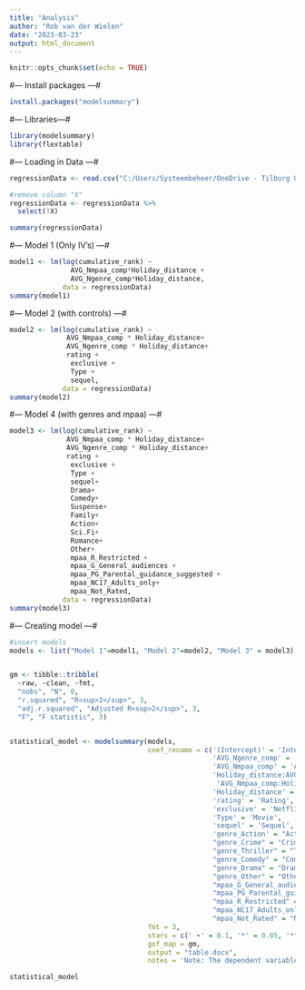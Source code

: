 ```yaml
---
title: "Analysis"
author: "Rob van der Wielen"
date: "2023-03-23"
output: html_document
---
```


```r
knitr::opts_chunk$set(echo = TRUE)
```

#--- Install packages ---#

```r
install.packages("modelsummary")
```

#--- Libraries---#

```r
library(modelsummary)
library(flextable)
```


#--- Loading in Data ---#

```r
regressionData <- read.csv("C:/Users/Systeembeheer/OneDrive - Tilburg University/Documenten/Master/Marketing Analytics/Thesis/ThesisRob/ThesisRob/Datasets/Cleaned_data/RegressionData.csv")

#remove column "X"
regressionData <- regressionData %>%
  select(!X)

summary(regressionData)
```


#--- Model 1 (Only IV's) ---#
```r
model1 <- lm(log(cumulative_rank) ~ 
               AVG_Nmpaa_comp*Holiday_distance + 
               AVG_Ngenre_comp*Holiday_distance, 
             data = regressionData)
summary(model1) 

```


#--- Model 2 (with controls) ---#
```r

model2 <- lm(log(cumulative_rank) ~ 
              AVG_Nmpaa_comp * Holiday_distance+ 
              AVG_Ngenre_comp * Holiday_distance+ 
              rating + 
               exclusive + 
               Type + 
               sequel,
             data = regressionData)
summary(model2) 
``` 


#--- Model 4 (with genres and mpaa) ---#
```r

model3 <- lm(log(cumulative_rank) ~ 
              AVG_Nmpaa_comp * Holiday_distance+ 
              AVG_Ngenre_comp * Holiday_distance+ 
              rating + 
               exclusive + 
               Type + 
               sequel+
               Drama+
               Comedy+
               Suspense+
               Family+
               Action+
               Sci.Fi+
               Romance+
               Other+
               mpaa_R_Restricted +
               mpaa_G_General_audiences +
               mpaa_PG_Parental_guidance_suggested +
               mpaa_NC17_Adults_only+
               mpaa_Not_Rated,
             data = regressionData)
summary(model3) 
``` 


#--- Creating model ---#
```r
#insert models 
models <- list("Model 1"=model1, "Model 2"=model2, "Model 3" = model3)


gm <- tibble::tribble(
  ~raw, ~clean, ~fmt,
  "nobs", "N", 0,
  "r.squared", "R<sup>2</sup>", 3,
  "adj.r.squared", "Adjusted R<sup>2</sup>", 3,
  "F", "F statistic", 3)


statistical_model <- modelsummary(models,
                                  coef_rename = c('(Intercept)' = 'Intercept', 
                                                  'AVG_Ngenre_comp' = 'Amount competitor genre videos',
                                                  'AVG_Nmpaa_comp' = 'Amount competitor MPAA videos',
                                                  'Holiday_distance:AVG_Ngenre_comp  ' = 'Amount competitor genre videos * Holiday Distance',
                                                   'AVG_Nmpaa_comp:Holiday_distance' = 'Amount competitor MPAA videos * Holiday Distance',
                                                  'Holiday_distance' = 'Holiday distance',
                                                  'rating' = 'Rating',
                                                  'exclusive' = 'Netflix Exclusive',
                                                  'Type' = 'Movie',
                                                  'sequel' = 'Sequel',
                                                  'genre_Action' = "Action",
                                                  "genre_Crime" = "Crime",
                                                  "genre_Thriller" = "Thriller",
                                                  "genre_Comedy" = "Comedy",
                                                  "genre_Drama" = "Drama",
                                                  "genre_Other" = "Other genres",
                                                  "mpaa_G_General_audiences" = "G - General Audiences",
                                                  "mpaa_PG_Parental_guidance_suggested" = "PG - Parents guidance suggested",
                                                  "mpaa_R_Restricted" = "R - Restricted for children", 
                                                  "mpaa_NC17_Adults_only" = "NC17 - Adults only",
                                                  "mpaa_Not_Rated" = "No MPAA rating"                                                  ),estimate = "{estimate}{stars}",
                                  fmt = 3,
                                  stars = c(' ∙' = 0.1, '*' = 0.05, '**' = 0.01, '***' = 0.01),
                                  gof_map = gm,
                                  output = "table.docx",
                                  notes = 'Note: The dependent variable in all the models is the cumulative weeks spend in the Netflix top ten. The dependent variable is log-transformed.')

statistical_model

```



